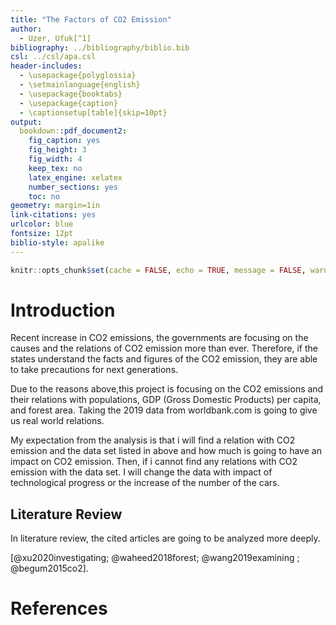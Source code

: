 ```yaml
---
title: "The Factors of CO2 Emission"
author: 
  - Uzer, Ufuk[^1]
bibliography: ../bibliography/biblio.bib
csl: ../csl/apa.csl
header-includes:
  - \usepackage{polyglossia}
  - \setmainlanguage{english}
  - \usepackage{booktabs}
  - \usepackage{caption} 
  - \captionsetup[table]{skip=10pt}
output:
  bookdown::pdf_document2:
    fig_caption: yes
    fig_height: 3
    fig_width: 4
    keep_tex: no
    latex_engine: xelatex
    number_sections: yes
    toc: no
geometry: margin=1in
link-citations: yes
urlcolor: blue
fontsize: 12pt
biblio-style: apalike
---
```

```r
knitr::opts_chunk$set(cache = FALSE, echo = TRUE, message = FALSE, warning = FALSE)
```

<!-- ======================================================================= -->
<!-- ============================== FOOTNOTES ============================== -->
<!-- ======================================================================= -->
[^1]: 20080504, [Github Repo](https://github.com/ufukuzer/Midterm)




# Introduction

Recent increase in CO2 emissions, the governments are focusing on the causes and the relations of CO2 emission more than ever. Therefore, if the states understand the facts and figures of the CO2 emission, they are able to take precautions for next generations.

Due to the reasons above,this project is focusing on the CO2 emissions and their relations with populations, GDP (Gross Domestic Products) per capita, and forest area. Taking the 2019 data from worldbank.com is going to give us real world relations.

My expectation from the analysis is that i will find a relation with CO2 emission and the data set listed in above and how much is going to have an impact on CO2 emission. Then, if i cannot find any relations with CO2 emission with the data set. I will change the data with impact of technological progress or the increase of the number of the cars.

## Literature Review

In literature review, the cited articles are going to be analyzed more deeply. 

 [@xu2020investigating; @waheed2018forest; @wang2019examining ; @begum2015co2].




\newpage
# References {#references}
<div id="refs"></div>

